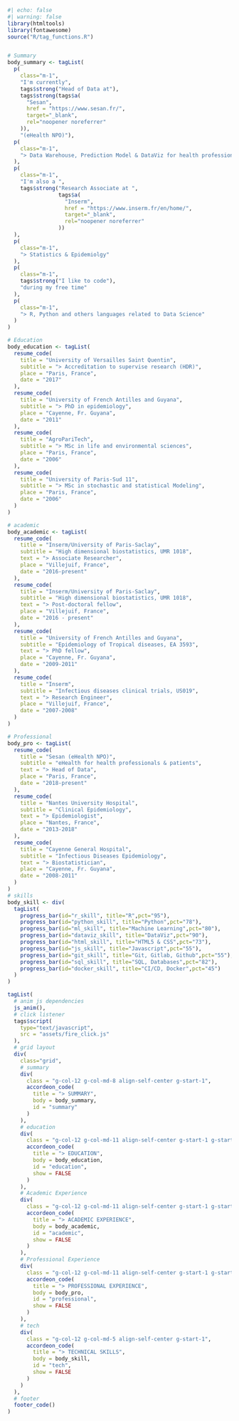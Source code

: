 
```r
#| echo: false
#| warning: false
library(htmltools)
library(fontawesome)
source("R/tag_functions.R")


# Summary
body_summary <- tagList(
  p(
    class="m-1",
    "I'm currently",
    tags$strong("Head of Data at"),
    tags$strong(tags$a(
      "Sesan",
      href = "https://www.sesan.fr/",
      target="_blank",
      rel="noopener noreferrer"
    )),
    "(eHealth NPO)"),
  p(
    class="m-1",
    "> Data Warehouse, Prediction Model & DataViz for health professionals & patients"
  ),
  p(
    class="m-1",
    "I'm also a ",
    tags$strong("Research Associate at ",
                tags$a(
                  "Inserm",
                  href = "https://www.inserm.fr/en/home/",
                  target="_blank",
                  rel="noopener noreferrer"
                ))
  ),
  p(
    class="m-1",
    "> Statistics & Epidemiolgy"
  ),
  p(
    class="m-1",
    tags$strong("I like to code"),
    "during my free time"
  ),
  p(
    class="m-1",
    "> R, Python and others languages related to Data Science"
  )
)

# Education
body_education <- tagList(
  resume_code(
    title = "University of Versailles Saint Quentin", 
    subtitle = "> Accreditation to supervise research (HDR)",
    place = "Paris, France", 
    date = "2017"
  ),
  resume_code(
    title = "University of French Antilles and Guyana", 
    subtitle = "> PhD in epidemiology",
    place = "Cayenne, Fr. Guyana", 
    date = "2011"
  ),
  resume_code(
    title = "AgroPariTech", 
    subtitle = "> MSc in life and environmental sciences",
    place = "Paris, France", 
    date = "2006"
  ),
  resume_code(
    title = "University of Paris-Sud 11", 
    subtitle = "> MSc in stochastic and statistical Modeling",
    place = "Paris, France", 
    date = "2006"
  )
)

# academic
body_academic <- tagList(
  resume_code(
    title = "Inserm/University of Paris-Saclay", 
    subtitle = "High dimensional biostatistics, UMR 1018",
    text = "> Associate Researcher",
    place = "Villejuif, France", 
    date = "2016-present"
  ),
  resume_code(
    title = "Inserm/University of Paris-Saclay", 
    subtitle = "High dimensional biostatistics, UMR 1018",
    text = "> Post-doctoral fellow",
    place = "Villejuif, France", 
    date = "2016 - present"
  ),
  resume_code(
    title = "University of French Antilles and Guyana", 
    subtitle = "Epidemiology of Tropical diseases, EA 3593",
    text = "> PhD fellow",
    place = "Cayenne, Fr. Guyana", 
    date = "2009-2011"
  ),
  resume_code(
    title = "Inserm", 
    subtitle = "Infectious diseases clinical trials, US019",
    text = "> Research Engineer",
    place = "Villejuif, France", 
    date = "2007-2008"
  )
)

# Professional 
body_pro <- tagList(
  resume_code(
    title = "Sesan (eHealth NPO)", 
    subtitle = "eHealth for health professionals & patients",
    text = "> Head of Data",
    place = "Paris, France", 
    date = "2018-present"
  ),
  resume_code(
    title = "Nantes University Hospital", 
    subtitle = "Clinical Epidemiology",
    text = "> Epidemiologist",
    place = "Nantes, France", 
    date = "2013-2018"
  ),
  resume_code(
    title = "Cayenne General Hospital", 
    subtitle = "Infectious Diseases Epidemiology",
    text = "> Biostatistician",
    place = "Cayenne, Fr. Guyana", 
    date = "2008-2011"
  )
)
# skills
body_skill <- div(
  tagList(
    progress_bar(id="r_skill", title="R",pct="95"),
    progress_bar(id="python_skill", title="Python",pct="78"),
    progress_bar(id="ml_skill", title="Machine Learning",pct="80"),
    progress_bar(id="dataviz_skill", title="DataViz",pct="90"),
    progress_bar(id="html_skill", title="HTML5 & CSS",pct="73"),
    progress_bar(id="js_skill", title="Javascript",pct="55"),
    progress_bar(id="git_skill", title="Git, Gitlab, Github",pct="55"),
    progress_bar(id="sql_skill", title="SQL, Databases",pct="82"),
    progress_bar(id="docker_skill", title="CI/CD, Docker",pct="45")
  )
)

tagList(
  # anim js dependencies
  js_anim(),
  # click listener
  tags$script(
    type="text/javascript",
    src = "assets/fire_click.js"
  ),
  # grid layout
  div(
    class="grid",
    # summary
    div(
      class = "g-col-12 g-col-md-8 align-self-center g-start-1",
      accordeon_code(
        title = "> SUMMARY",
        body = body_summary,
        id = "summary"
      )
    ),
    # education
    div(
      class = "g-col-12 g-col-md-11 align-self-center g-start-1 g-start-md-2",
      accordeon_code(
        title = "> EDUCATION",
        body = body_education,
        id = "education",
        show = FALSE
      )
    ),
    # Academic Experience
    div(
      class = "g-col-12 g-col-md-11 align-self-center g-start-1 g-start-md-2",
      accordeon_code(
        title = "> ACADEMIC EXPERIENCE",
        body = body_academic,
        id = "academic",
        show = FALSE
      )
    ),
    # Professional Experience
    div(
      class = "g-col-12 g-col-md-11 align-self-center g-start-1 g-start-md-2",
      accordeon_code(
        title = "> PROFESSIONAL EXPERIENCE",
        body = body_pro,
        id = "professional",
        show = FALSE
      )
    ),
    # tech
    div(
      class = "g-col-12 g-col-md-5 align-self-center g-start-1",
      accordeon_code(
        title = "> TECHNICAL SKILLS",
        body = body_skill,
        id = "tech",
        show = FALSE
      )
    )
  ),
  # footer
  footer_code()
)
```


<!-- ### Education -->

<!-- ::: {.d-flex .justify-content-between} -->
<!-- <div> -->

<!-- **University of Versailles Saint Quentin**\ -->
<!-- Accreditation to supervise research (HDR) -->

<!-- </div> -->

<!-- ::: text-end -->
<!-- Paris, France\ -->
<!-- 2017 -->
<!-- ::: -->
<!-- ::: -->

<!-- -   Title: *Implications of a systemic approach to health in epidemiology* -->

<!-- ::: {.d-flex .justify-content-between} -->
<!-- <div> -->

<!-- **University of French Antilles and Guiana**\ -->
<!-- PhD in epidemiology -->

<!-- </div> -->

<!-- ::: text-end -->
<!-- Cayenne, French Guiana\ -->
<!-- 2011 -->
<!-- ::: -->
<!-- ::: -->

<!-- -   Title: *Value of open data in infectious diseases epidemiology* -->

<!-- ::: {.d-flex .justify-content-between} -->
<!-- <div> -->

<!-- **AgroPariTech**\ -->
<!-- MSc in life and environmental sciences and technologies -->

<!-- </div> -->

<!-- ::: text-end -->
<!-- Paris, France\ -->
<!-- 2006 -->
<!-- ::: -->
<!-- ::: -->

<!-- ::: {.d-flex .justify-content-between} -->
<!-- <div> -->

<!-- **University of Paris-Sud 11**\ -->
<!-- MSc in stochastic and statistical Modeling -->

<!-- </div> -->

<!-- ::: text-end -->
<!-- Paris, France\ -->
<!-- 2006 -->
<!-- ::: -->
<!-- ::: -->

<!-- ### Academic Experience -->

<!-- ::: {.d-flex .justify-content-between} -->
<!-- <div> -->

<!-- **Inserm/University of Paris-Saclay/ University of Versailles Saint Quentin**\ -->
<!-- High dimensional biostatistics, UMR 1018 -->

<!-- </div> -->

<!-- ::: text-end -->
<!-- Villejuif, France\ -->
<!-- July 2016 - present -->
<!-- ::: -->
<!-- ::: -->

<!-- *Associate Researcher* -->

<!-- ::: {.d-flex .justify-content-between} -->
<!-- <div> -->

<!-- **Inserm/University of Paris-Saclay/ University of Versailles Saint Quentin**\ -->
<!-- High dimensional biostatistics, UMR 1018 -->

<!-- </div> -->

<!-- ::: text-end -->
<!-- Villejuif, France\ -->
<!-- 2012 - 2013 -->
<!-- ::: -->
<!-- ::: -->

<!-- *Post-doctoral fellow* -->

<!-- ::: {.d-flex .justify-content-between} -->
<!-- <div> -->

<!-- **University of French Antilles and Guiana**\ -->
<!-- Epidemiology of Tropical diseases, EA 3593 -->

<!-- </div> -->

<!-- ::: text-end -->
<!-- Cayenne, French Guiana\ -->
<!-- 2009 - 2011 -->
<!-- ::: -->
<!-- ::: -->

<!-- *PhD fellow* -->

<!-- ::: {.d-flex .justify-content-between} -->
<!-- <div> -->

<!-- **Inserm**\ -->
<!-- Clinical trials in infectious diseases, SC10-US019 -->

<!-- </div> -->

<!-- ::: text-end -->
<!-- Villejuif, France\ -->
<!-- 2007 - 2008 -->
<!-- ::: -->
<!-- ::: -->

<!-- *Research Engineer* -->

<!-- ### Professional Experience -->

<!-- ::: {.d-flex .justify-content-between} -->
<!-- <div> -->

<!-- **Sesan**\ -->
<!-- *Head of data* -->

<!-- </div> -->

<!-- ::: text-end -->
<!-- Paris, France\ -->
<!-- May 2018 - present -->
<!-- ::: -->
<!-- ::: -->

<!-- -   Manage a multidisciplinary team (23 persons)\ -->
<!-- -   Help health professionals to identify their data needs\ -->
<!-- -   Design data infrastructure to collect, organize, document, and track regional health data\ -->
<!-- -   Develop repeatable processes and structures for regular analysis and reports\ -->
<!-- -   Create and maintain visualizations, dashboards and services from health data\ -->
<!-- -   Conduct descriptive and predictive analyses -->

<!-- ::: {.d-flex .justify-content-between} -->
<!-- <div> -->

<!-- **Nantes University Hospital**\ -->
<!-- *Epidemiologist* -->

<!-- </div> -->

<!-- ::: text-end -->
<!-- Nantes, France\ -->
<!-- 2013 - 2018 -->
<!-- ::: -->
<!-- ::: -->

<!-- -   Develop studies in infectious diseases and child & maternal epidemiology -->
<!-- -   Manage data from hospital / regional databases, cohorts & registries -->
<!-- -   Help health professionals to develop epidemiological studies -->
<!-- -   Perform advanced biostatistics analyses -->
<!-- -   Teach Biostatistics & Epidemiology -->

<!-- ::: {.d-flex .justify-content-between} -->
<!-- <div> -->

<!-- **Cayenne General Hospital**\ -->
<!-- *Biostatistician* -->

<!-- </div> -->

<!-- ::: text-end -->
<!-- Cayenne, French Guiana\ -->
<!-- 2013 - 2018 -->
<!-- ::: -->
<!-- ::: -->

<!-- -   Develop studies in tropical diseases epidemiology -->
<!-- -   Manage data from hospital databases, cohorts & registries -->
<!-- -   Help health professionals to analyse epidemiological data -->
<!-- -   Perform advanced biostatistics analyses -->




<!-- ### Teaching -->

<!-- (Work In Progress) -->

